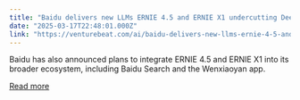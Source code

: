 ```yaml
---
title: "Baidu delivers new LLMs ERNIE 4.5 and ERNIE X1 undercutting DeepSeek, OpenAI on cost — but they’re not open source (yet)"
date: "2025-03-17T22:48:01.000Z"
link: "https://venturebeat.com/ai/baidu-delivers-new-llms-ernie-4-5-and-ernie-x1-undercutting-deepseek-openai-on-cost-but-theyre-not-open-source-yet/"
---
```


Baidu has also announced plans to integrate ERNIE 4.5 and ERNIE X1 into its broader ecosystem, including Baidu Search and the Wenxiaoyan app.

[Read more](https://venturebeat.com/ai/baidu-delivers-new-llms-ernie-4-5-and-ernie-x1-undercutting-deepseek-openai-on-cost-but-theyre-not-open-source-yet/)

